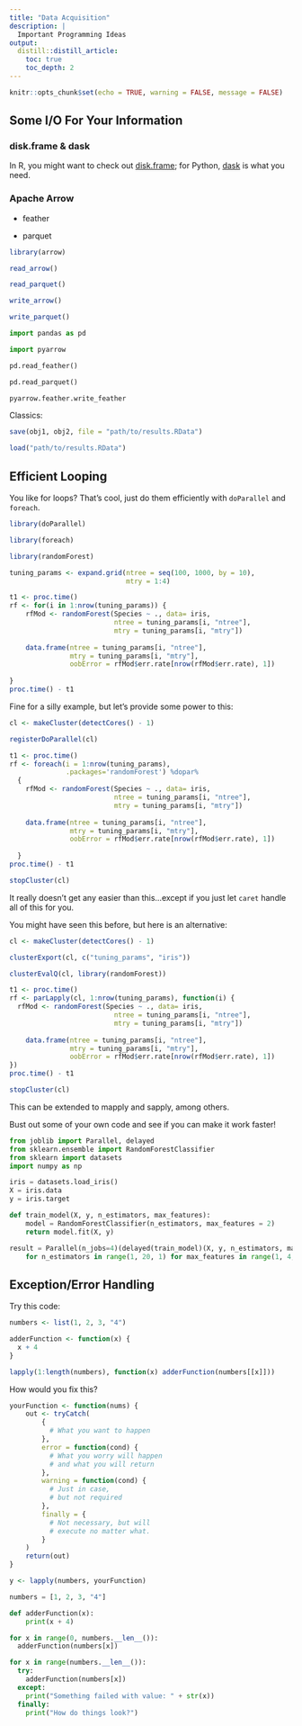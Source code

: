 ```yaml
---
title: "Data Acquisition"
description: |
  Important Programming Ideas
output:
  distill::distill_article:
    toc: true
    toc_depth: 2
---
```


```r
knitr::opts_chunk$set(echo = TRUE, warning = FALSE, message = FALSE)
```

## Some I/O For Your Information

### disk.frame & dask

In R, you might want to check out <a href="https://github.com/xiaodaigh/disk.frame">disk.frame</a>; for Python, <a href="https://dask.org/">dask</a> is what you need.

### Apache Arrow 

- feather

- parquet

```r
library(arrow)

read_arrow()

read_parquet()

write_arrow()

write_parquet()
```

```python
import pandas as pd

import pyarrow

pd.read_feather()

pd.read_parquet()

pyarrow.feather.write_feather
```

Classics:

```r
save(obj1, obj2, file = "path/to/results.RData")

load("path/to/results.RData")
```


## Efficient Looping

You like for loops? That's cool, just do them efficiently with `doParallel` and `foreach`.

```r
library(doParallel)

library(foreach)

library(randomForest)

tuning_params <- expand.grid(ntree = seq(100, 1000, by = 10), 
                             mtry = 1:4)

t1 <- proc.time()
rf <- for(i in 1:nrow(tuning_params)) {
    rfMod <- randomForest(Species ~ ., data= iris,
                          ntree = tuning_params[i, "ntree"],
                          mtry = tuning_params[i, "mtry"])
    
    data.frame(ntree = tuning_params[i, "ntree"],
               mtry = tuning_params[i, "mtry"],
               oobError = rfMod$err.rate[nrow(rfMod$err.rate), 1])
    
}
proc.time() - t1
```

Fine for a silly example, but let's provide some power to this:

```r
cl <- makeCluster(detectCores() - 1)

registerDoParallel(cl)

t1 <- proc.time()
rf <- foreach(i = 1:nrow(tuning_params), 
              .packages='randomForest') %dopar%
  {
    rfMod <- randomForest(Species ~ ., data= iris,
                          ntree = tuning_params[i, "ntree"],
                          mtry = tuning_params[i, "mtry"])
    
    data.frame(ntree = tuning_params[i, "ntree"],
               mtry = tuning_params[i, "mtry"],
               oobError = rfMod$err.rate[nrow(rfMod$err.rate), 1])
  
  }
proc.time() - t1  

stopCluster(cl)
```

It really doesn't get any easier than this...except if you just let `caret` handle all of this for you.

You might have seen this before, but here is an alternative:

```r
cl <- makeCluster(detectCores() - 1)

clusterExport(cl, c("tuning_params", "iris"))

clusterEvalQ(cl, library(randomForest))

t1 <- proc.time()
rf <- parLapply(cl, 1:nrow(tuning_params), function(i) {
  rfMod <- randomForest(Species ~ ., data= iris,
                          ntree = tuning_params[i, "ntree"],
                          mtry = tuning_params[i, "mtry"])
    
    data.frame(ntree = tuning_params[i, "ntree"],
               mtry = tuning_params[i, "mtry"],
               oobError = rfMod$err.rate[nrow(rfMod$err.rate), 1])
})
proc.time() - t1  

stopCluster(cl)
```

This can be extended to mapply and sapply, among others.

Bust out some of your own code and see if you can make it work faster!

```python
from joblib import Parallel, delayed
from sklearn.ensemble import RandomForestClassifier
from sklearn import datasets
import numpy as np

iris = datasets.load_iris()
X = iris.data 
y = iris.target

def train_model(X, y, n_estimators, max_features):
    model = RandomForestClassifier(n_estimators, max_features = 2)
    return model.fit(X, y)

result = Parallel(n_jobs=4)(delayed(train_model)(X, y, n_estimators, max_features) 
    for n_estimators in range(1, 20, 1) for max_features in range(1, 4, 1))
```


## Exception/Error Handling

Try this code:

```r
numbers <- list(1, 2, 3, "4")

adderFunction <- function(x) {
  x + 4
}

lapply(1:length(numbers), function(x) adderFunction(numbers[[x]]))
```

How would you fix this?

```r
yourFunction <- function(nums) {
    out <- tryCatch(
        {
          # What you want to happen
        },
        error = function(cond) {
          # What you worry will happen
          # and what you will return
        },
        warning = function(cond) {
          # Just in case, 
          # but not required
        },
        finally = {
          # Not necessary, but will
          # execute no matter what.
        }
    )    
    return(out)
}

y <- lapply(numbers, yourFunction)
```



```python
numbers = [1, 2, 3, "4"]

def adderFunction(x):
    print(x + 4)

for x in range(0, numbers.__len__()):
  adderFunction(numbers[x])

for x in range(numbers.__len__()):
  try:
    adderFunction(numbers[x])
  except:
    print("Something failed with value: " + str(x))
  finally: 
    print("How do things look?")
```

